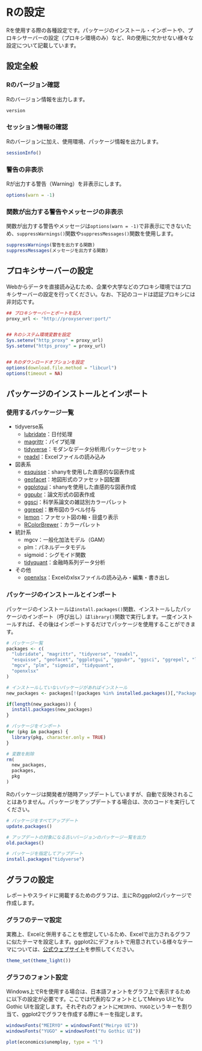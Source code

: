 # Rの設定

Rを使用する際の各種設定です。パッケージのインストール・インポートや、プロキシサーバーの設定（プロキシ環境のみ）など、Rの使用に欠かせない様々な設定について記載しています。

## 設定全般

### Rのバージョン確認 {.unnumbered}

Rのバージョン情報を出力します。

```r
version
```

### セッション情報の確認 {.unnumbered}

Rのバージョンに加え、使用環境、パッケージ情報を出力します。

```r
sessionInfo()
```

### 警告の非表示 {.unnumbered}

Rが出力する警告（Warning）を非表示にします。

```r
options(warn = -1)
```

### 関数が出力する警告やメッセージの非表示 {.unnumbered}

関数が出力する警告やメッセージは`options(warn = -1)`で非表示にできないため、`suppressWarnings()`関数や`suppressMessages()`関数を使用します。

```r
suppressWarnings(警告を出力する関数)
suppressMessages(メッセージを出力する関数)
```

## プロキシサーバーの設定

Webからデータを直接読み込むため、企業や大学などのプロキシ環境ではプロキシサーバーの設定を行ってください。なお、下記のコードは認証プロキシには非対応です。

```r
## プロキシサーバーとポートを記入
proxy_url <- "http://proxyserver:port/"


## Rのシステム環境変数を設定
Sys.setenv("http_proxy" = proxy_url)
Sys.setenv("https_proxy" = proxy_url)


## Rのダウンロードオプションを設定
options(download.file.method = "libcurl")
options(timeout = NA)
```


## パッケージのインストールとインポート

### 使用するパッケージ一覧 {.unnumbered}

-   tidyverse系
    -   [lubridate](https://lubridate.tidyverse.org/)：日付処理
    -   [magrittr](https://magrittr.tidyverse.org/)：パイプ処理
    -   [tidyverse](https://www.tidyverse.org/)：モダンなデータ分析用パッケージセット
    -   [readxl](https://readxl.tidyverse.org/)：Excelファイルの読み込み
-   図表系
    -   [esquisse](https://cran.r-project.org/web/packages/esquisse/vignettes/get-started.html)：shanyを使用した直感的な図表作成
    -   [geofacet](https://cran.r-project.org/web/packages/geofacet/vignettes/geofacet.html)：地図形式のファセット図配置
    -   [ggplotgui](https://cran.r-project.org/web/packages/ggplotgui/README.html)：shanyを使用した直感的な図表作成
    -   [ggpubr](https://rpkgs.datanovia.com/ggpubr/)：論文形式の図表作成
    -   [ggsci](https://cran.r-project.org/web/packages/ggsci/vignettes/ggsci.html)：科学系論文の雑誌別カラーパレット
    -   [ggrepel](https://ggrepel.slowkow.com/index.html)：散布図のラベル付与
    -   [lemon](https://github.com/stefanedwards/lemon)：ファセット図の軸・目盛り表示
    -   [RColorBrewer](https://cran.r-project.org/web/packages/RColorBrewer/index.html)：カラーパレット
-   統計系
    -   mgcv：一般化加法モデル（GAM）
    -   plm：パネルデータモデル
    -   sigmoid：シグモイド関数
    -   [tidyquant](https://business-science.github.io/tidyquant/index.html)：金融時系列データ分析
-   その他
    -   [openxlsx](https://ycphs.github.io/openxlsx/)：Excelのxlsxファイルの読み込み・編集・書き出し

### パッケージのインストールとインポート {.unnumbered}

パッケージのインストールは`install.packages()`関数、インストールしたパッケージのインポート（呼び出し）は`library()`関数で実行します。一度インストールすれば、その後はインポートするだけでパッケージを使用することができます。

```r
# パッケージ一覧
packages <- c(
  "lubridate", "magrittr", "tidyverse", "readxl",
  "esquisse", "geofacet", "ggplotgui", "ggpubr", "ggsci", "ggrepel", "lemon", "RColorBrewer",
  "mgcv", "plm", "sigmoid", "tidyquant",
  "openxlsx"
)

# インストールしていないパッケージがあればインストール
new_packages <- packages[!(packages %in% installed.packages()[,"Package"])]

if(length(new_packages)) {
  install.packages(new_packages)
}

# パッケージをインポート
for (pkg in packages) {
  library(pkg, character.only = TRUE)
}

# 変数を削除
rm(
  new_packages,
  packages,
  pkg
)
```

Rのパッケージは開発者が随時アップデートしていますが、自動で反映されることはありません。パッケージをアップデートする場合は、次のコードを実行してください。

```r
# パッケージをすべてアップデート
update.packages()

# アップデートの対象になる古いバージョンのパッケージ一覧を出力
old.packages()

# パッケージを指定してアップデート
install.packages("tidyverse")
```

## グラフの設定

レポートやスライドに掲載するためのグラフは、主にRのggplot2パッケージで作成します。

### グラフのテーマ設定 {.unnumbered}

実務上、Excelと併用することを想定しているため、Excelで出力されるグラフに似たテーマを設定します。ggplot2にデフォルトで用意されている様々なテーマについては、[公式ウェブサイト](https://ggplot2.tidyverse.org/reference/ggtheme.html)を参照してください。

```r
theme_set(theme_light())
```

### グラフのフォント設定 {.unnumbered}

Windows上でRを使用する場合は、日本語フォントをグラフ上で表示するために以下の設定が必要です。ここでは代表的なフォントとしてMeiryo UIとYu Gothic UIを設定します。それぞれのフォントに`MEIRYO`、`YUGO`というキーを割り当て、ggplot2でグラフを作成する際にキーを指定します。

```r
windowsFonts("MEIRYO" = windowsFont("Meiryo UI"))
windowsFonts("YUGO" = windowsFont("Yu Gothic UI"))
```

```r
plot(economics$unemploy, type = "l")
```

